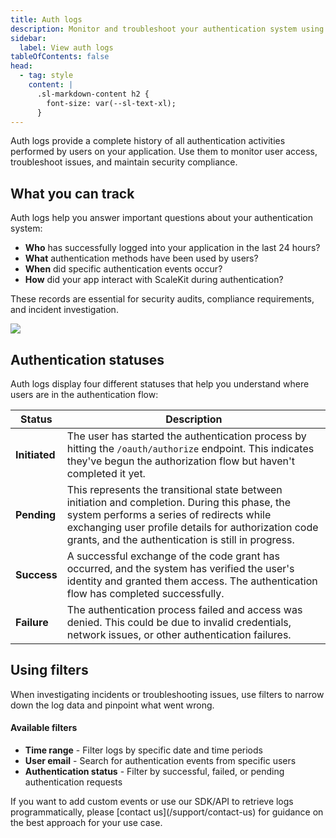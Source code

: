 ```yaml
---
title: Auth logs
description: Monitor and troubleshoot your authentication system using comprehensive auth logs.
sidebar:
  label: View auth logs
tableOfContents: false
head:
  - tag: style
    content: |
      .sl-markdown-content h2 {
        font-size: var(--sl-text-xl);
      }
---
```



Auth logs provide a complete history of all authentication activities performed by users on your application. Use them to monitor user access, troubleshoot issues, and maintain security compliance.

## What you can track

Auth logs help you answer important questions about your authentication system:

- **Who** has successfully logged into your application in the last 24 hours?
- **What** authentication methods have been used by users?
- **When** did specific authentication events occur?
- **How** did your app interact with ScaleKit during authentication?

These records are essential for security audits, compliance requirements, and incident investigation.

![](@/assets/docs/guides/auth-logs/2.png)

## Authentication statuses

Auth logs display four different statuses that help you understand where users are in the authentication flow:

| Status | Description |
|--------|-------------|
| **Initiated** | The user has started the authentication process by hitting the `/oauth/authorize` endpoint. This indicates they've begun the authorization flow but haven't completed it yet. |
| **Pending** | This represents the transitional state between initiation and completion. During this phase, the system performs a series of redirects while exchanging user profile details for authorization code grants, and the authentication is still in progress. |
| **Success** | A successful exchange of the code grant has occurred, and the system has verified the user's identity and granted them access. The authentication flow has completed successfully. |
| **Failure** | The authentication process failed and access was denied. This could be due to invalid credentials, network issues, or other authentication failures. |

## Using filters

When investigating incidents or troubleshooting issues, use filters to narrow down the log data and pinpoint what went wrong.

#### Available filters

- **Time range** - Filter logs by specific date and time periods
- **User email** - Search for authentication events from specific users
- **Authentication status** - Filter by successful, failed, or pending authentication requests



<Aside type="note" title="Need custom events or API access?">
If you want to add custom events or use our SDK/API to retrieve logs programmatically, please [contact us](/support/contact-us) for guidance on the best approach for your use case.
</Aside>
